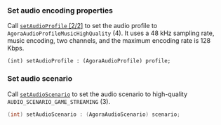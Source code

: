 <PlatformWrapper platform="ios">

### Set audio encoding properties

Call [`setAudioProfile` [2/2]](https://api-ref.agora.io/en/video-sdk/ios/4.x/documentation/agorartckit/agorartcenginekit/setaudioprofile(_:)) to set the audio profile to `AgoraAudioProfileMusicHighQuality` (4). It uses a 48 ​​kHz sampling rate, music encoding, two channels, and the maximum encoding rate is 128 Kbps.

```objc
(int) setAudioProfile : (AgoraAudioProfile) profile;
```

### Set audio scenario

Call [`setAudioScenario`](https://api-ref.agora.io/en/video-sdk/ios/4.x/documentation/agorartckit/agorartcenginekit/setaudioscenario(_:)) to set the audio scenario to high-quality `AUDIO_SCENARIO_GAME_STREAMING` (3).

```java
(int) setAudioScenario : (AgoraAudioScenario) scenario;
```

</PlatformWrapper>
